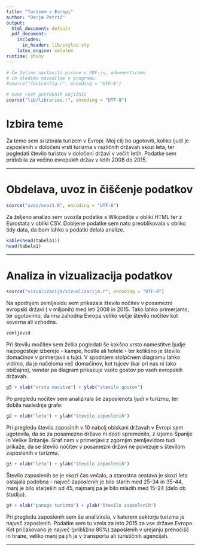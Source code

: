 ```yaml
---
title: "Turizem v Evropi"
author: "Darja Petrič"
output:
  html_document: default
  pdf_document:
    includes:
      in_header: lib/styles.sty
    latex_engine: xelatex
runtime: shiny
---
```


```r
# Če želimo nastaviti pisave v PDF-ju, odkomentiramo
# in sledimo navodilom v programu.
#source("fontconfig.r", encoding = "UTF-8")

# Uvoz vseh potrebnih knjižnic
source("lib/libraries.r", encoding = "UTF-8")
```

# Izbira teme

Za temo sem si izbrala turizem v Evropi. Moj cilj bo ugotoviti, koliko ljudi je zaposlenih v določeni vrsti turizma v različnih državah skozi leta, ter pogledati število turistov v določeni državi v večih letih. Podatke sem pridobila za večino evropskih držav v letih 2008 do 2015.

***

# Obdelava, uvoz in čiščenje podatkov

```r
source("uvoz/uvoz1.R", encoding = "UTF-8")
```

Za željeno analizo sem uvozila podatke s Wikipedije v obliki HTML ter z Eurostata v obliki CSV. Dobljene podatke sem nato preoblikovala v obliko tidy data, da bom lahko s podatki delala analize.

```r
kable(head(tabela1))
head(tabela1)
```

***

# Analiza in vizualizacija podatkov

```r
source("vizualizacija/vizualizacija.r", encoding = "UTF-8")
```

Na spodnjem zemljevidu sem prikazala število nočitev v posamezni evropski državi ( v miljonih) med leti 2008 in 2015. Tako lahko primerjamo, ter ugotovimo, da ima zahodna Evropa veliko večje število nočitev kot severna ali vzhodna.

```r
zemljevid
```

Pri številu močitev sem želila pogledati še kakšno vrsto namestitve ljudje najpogosteje izberejo - kampe, hostle ali hotele - ter kolikšno je število domačinov v primerjavii s tujci. V spodnjem stolpčnem diagramu lahko vidimo, da je načeloma več domačinov, kot tujcev (kar pri nas ni tako običajno), vendar pa diagram prikazuje vsoto gostov po vseh evropskih državah. 

```r
g5 + xlab("vrsta nocitve") + ylab("stevilo gostov")
```

Po pregledu nočitev sem analizirala še zaposlenots ljudi v turizmu, ter dobila naslednje grafe:

```r
g2 + xlab("leto") + ylab("število zaposlenih")
```

Pri pregledu števila zaposlnih v 10 nabolj obiskani državah v Evropi sem ugotovila, da se za posamezno državo ni dosti spremenilo, z izjemo Španije in Velike Britanije. Graf nam v primerjavi z zgornjim zemljevidom tudi prikaže, da se število nočitev v posamezni državi ne povezuje s številom zaposlenih v turizmu.

```r
g3 + xlab("leto") + ylab("število zaposlenih")
```

Število zaposlenih se je skozi čas večalo, a starostna sestava je skozi leta ostajala podobna - največ zaposlenih je bilo starih med 25-34 in 35-44, manj je bilo starješih od 45, najmanj pa je bilo mladih med 15-24 (delo ob študiju).

```r
g4 + xlab("panoga turizma") + ylab("število zaposlenih")
```

Pri pregledu zaposlenih sem še analizirala, v katerem sektorju turizma je največ zaposlenih. Podatke sem tu vzela za leto 2015 za vse države Evrope. Kot pričakovano je največ (približno 80%) zaposlenih v urejanju prenočišč in hrane, veliko manj pa jih je v transportu ali turističnih agencijah.


***
